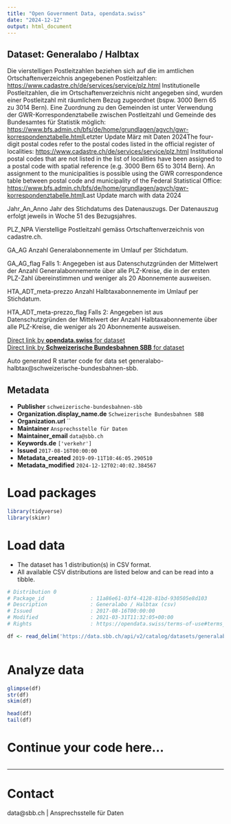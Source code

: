 ```yaml
---
title: "Open Government Data, opendata.swiss"
date: "2024-12-12"
output: html_document
---
```


## Dataset: Generalabo / Halbtax

Die vierstelligen Postleitzahlen beziehen sich auf die im amtlichen Ortschaftenverzeichnis angegebenen Postleitzahlen: [https://www.cadastre.ch/de/services/service/plz.html](https://www.cadastre.ch/de/services/service/plz.html) Institutionelle Postleitzahlen, die im Ortschaftenverzeichnis nicht angegeben sind, wurden einer Postleitzahl mit räumlichem Bezug zugeordnet (bspw. 3000 Bern 65 zu 3014 Bern). Eine Zuordnung zu den Gemeinden ist unter Verwendung der GWR-Korrespondenztabelle zwischen Postleitzahl und Gemeinde des Bundesamtes für Statistik möglich: [https://www.bfs.admin.ch/bfs/de/home/grundlagen/agvch/gwr-korrespondenztabelle.html](https://www.bfs.admin.ch/bfs/de/home/grundlagen/agvch/gwr-korrespondenztabelle.html)Letzter Update März mit Daten 2024The four-digit postal codes refer to the postal codes listed in the official register of localities: [https://www.cadastre.ch/de/services/service/plz.html](https://www.cadastre.ch/de/services/service/plz.html) Institutional postal codes that are not listed in the list of localities have been assigned to a postal code with spatial reference (e.g. 3000 Bern 65 to 3014 Bern). An assignment to the municipalities is possible using the GWR correspondence table between postal code and municipality of the Federal Statistical Office: [https://www.bfs.admin.ch/bfs/de/home/grundlagen/agvch/gwr-korrespondenztabelle.html](https://www.bfs.admin.ch/bfs/de/home/grundlagen/agvch/gwr-korrespondenztabelle.html)[](https://www.bfs.admin.ch/bfs/de/home/grundlagen/agvch/gwr-korrespondenztabelle.html)Last Update march with data 2024



Jahr_An_Anno
Jahr des
  Stichdatums des Datenauszugs. Der Datenauszug erfolgt jeweils in Woche 51 des
  Bezugsjahres.


PLZ_NPA
Vierstellige
  Postleitzahl gemäss Ortschaftenverzeichnis von cadastre.ch.


GA_AG
Anzahl
  Generalabonnemente im Umlauf per Stichdatum.


GA_AG_flag
Falls
  1: Angegeben ist aus Datenschutzgründen der Mittelwert der Anzahl
  Generalabonnemente über alle PLZ-Kreise, die in der ersten PLZ-Zahl
  übereinstimmen und weniger als 20 Abonnemente ausweisen.


HTA_ADT_meta-prezzo
Anzahl
  Halbtaxabonnemente im Umlauf per Stichdatum.


HTA_ADT_meta-prezzo_flag
Falls
  2: Angegeben ist aus Datenschutzgründen der Mittelwert der Anzahl
  Halbtaxabonnemente über alle PLZ-Kreise, die weniger als 20 Abonnemente
  ausweisen.


[Direct link by **opendata.swiss** for dataset](https://opendata.swiss/de/dataset/generalabo-halbtax1)<br>
[Direct link by **Schweizerische Bundesbahnen SBB** for dataset](https://data.sbb.ch/explore/dataset/generalabo-halbtax/)

Auto generated R starter code for data set generalabo-halbtax@schweizerische-bundesbahnen-sbb.

## Metadata

- **Publisher** `schweizerische-bundesbahnen-sbb`
- **Organization.display_name.de** `Schweizerische Bundesbahnen SBB`
- **Organization.url** ``
- **Maintainer** `Ansprechsstelle für Daten`
- **Maintainer_email** `data@sbb.ch`
- **Keywords.de** `['verkehr']`
- **Issued** `2017-08-16T00:00:00`
- **Metadata_created** `2019-09-11T10:46:05.290510`
- **Metadata_modified** `2024-12-12T02:40:02.384567`


# Load packages

```r

library(tidyverse)
library(skimr)

```

# Load data

-   The dataset has 1 distribution(s) in CSV format.
-   All available CSV distributions are listed below and can be read into a tibble.

```r

# Distribution 0
# Package_id               : 11a86e61-03f4-4128-81bd-930505e8d103
# Description              : Generalabo / Halbtax (csv)
# Issued                   : 2017-08-16T00:00:00
# Modified                 : 2021-03-31T11:32:05+00:00
# Rights                   : https://opendata.swiss/terms-of-use#terms_by

df <- read_delim('https://data.sbb.ch/api/v2/catalog/datasets/generalabo-halbtax/exports/csv?use_labels=true')



```

# Analyze data

```r

glimpse(df)
str(df)
skim(df)

head(df)
tail(df)

```

# Continue your code here...

```r

```

------------------------------------------------------------------------

# Contact

data@sbb.ch | Ansprechsstelle für Daten
